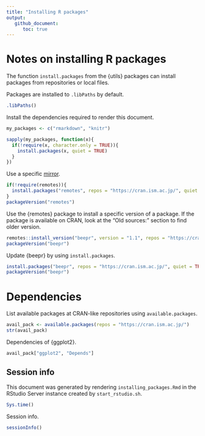 ```yaml
---
title: "Installing R packages"
output:
   github_document:
      toc: true
---
```


# Notes on installing R packages

The function `install.packages` from the {utils} packages can install packages from repositories or local files.

Packages are installed to `.libPaths` by default.

```r
.libPaths()
```

Install the dependencies required to render this document.

```r
my_packages <- c("rmarkdown", "knitr")

sapply(my_packages, function(x){
  if(!require(x, character.only = TRUE)){
    install.packages(x, quiet = TRUE)
  }
})
```

Use a specific [mirror](https://cran.r-project.org/mirrors.html).

```r
if(!require(remotes)){
  install.packages("remotes", repos = "https://cran.ism.ac.jp/", quiet = TRUE)
}
packageVersion("remotes")
```

Use the {remotes} package to install a specific version of a package. If the package is available on CRAN, look at the "Old sources:" section to find older version.

```r
remotes::install_version("beepr", version = "1.1", repos = "https://cran.ism.ac.jp/", quiet = TRUE)
packageVersion("beepr")
```

Update {beepr} by using `install.packages`.

```r
install.packages("beepr", repos = "https://cran.ism.ac.jp/", quiet = TRUE)
packageVersion("beepr")
```

# Dependencies

List available packages at CRAN-like repositories using `available.packages`.

```r
avail_pack <- available.packages(repos = "https://cran.ism.ac.jp/")
str(avail_pack)
```

Dependencies of {ggplot2}.

```r
avail_pack["ggplot2", "Depends"]
```

## Session info

This document was generated by rendering `installing_packages.Rmd` in the RStudio Server instance created by `start_rstudio.sh`.

```r
Sys.time()
```

Session info.

```r
sessionInfo()
```
